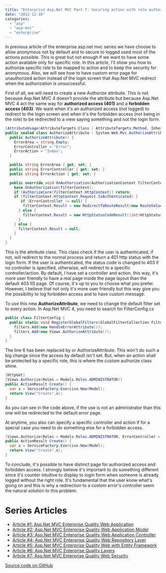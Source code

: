 ```yaml
---
title: "Enterprise Asp.Net MVC Part 7: Securing action with role authorization"
date: "2012-12-10"
categories: 
  - "asp"
  - "asp-mvc"
  - "enterprise"
---
```


In previous article of the enterprise asp.net mvc series we have choose to allow anonymous not by default and to secure to logged used most of the actions possible. This is great but not enough if we want to have some action available only for specific role. In this article, I'll show you how to authorize specific role to be mapped to action and to keep the security for anonymous. Also, we will see how to have custom error page for unauthorized action instead of the login screen that Asp.Net MVC redirect when the authorization is unsuccessful.

First of all, we will need to create a new Authorize attribute. This is not because Asp.Net MVC 4 doesn't provide the attribute but because Asp.Net MVC 4 act the same way for **authorized access (401)** and a **forbidden access (403)**. We want when it's an authorized access (not logged) to redirect to the login screen and when it's the forbidden access (not being in the role) to be redirected to a view saying something and not the login form.


```csharp
[AttributeUsage(AttributeTargets.Class | AttributeTargets.Method, Inherited = true, AllowMultiple = true)] 
public sealed class AuthorizeAttribute : System.Web.Mvc.AuthorizeAttribute { 
  public AuthorizeAttribute() { 
    ErrorArea = string.Empty; 
    ErrorController = "Error"; 
    ErrorAction = "Index"; 
  }

  public string ErrorArea { get; set; } 
  public string ErrorController { get; set; } 
  public string ErrorAction { get; set; }

  public override void OnAuthorization(AuthorizationContext filterContext) { 
    base.OnAuthorization(filterContext); 
    if (AuthorizeCore(filterContext.HttpContext)) return; 
    if (filterContext.HttpContext.Request.IsAuthenticated) {
       if (ErrorController != null) { 
        filterContext.Result = new RedirectToRouteResult(new RouteValueDictionary(new { action =ErrorAction, controller =ErrorController, area = ErrorArea })); 
      } else { 
        filterContext.Result = new HttpStatusCodeResult((int)HttpStatusCode.Forbidden); 
      } 
    } else { 
      filterContext.Result = null; 
    } 
  } 
} 
``` 

This is the attribute class. This class check if the user is authenticated, if not, will redirect to the normal process and return a 401 http status with the login form. If the user is authenticated, the status code is changed to 403 if no controller is specified, otherwise, will redirect to a specific controller/action. By default, I have set a controller and action, this way, it's more user friendly to have a real page inside the page layout than the default 403 IIS page. Of course, it's up to you to choose what you prefer. However, I believe that not only it's more user friendly but this way give you the possibility to log forbidden access and to have custom message.

To use this new **AuthorizeAttribute**, we need to change the default filter set to every action. In Asp.Net MVC 4, you need to search for FilterConfig.cs

```csharp
public class FilterConfig { 
  public static void RegisterGlobalFilters(GlobalFilterCollection filters) { 
    filters.Add(new HandleErrorAttribute()); 
    filters.Add(new Views.AuthorizeAttribute()); 
  } 
} 
```

The line 6 has been replaced by or AuthorizeAttribute. This won't do such a big change since the access by default isn't set. But, when an action shall be protected by a specific role, this is where the custom authorize class shine.

```csharp
[HttpGet] 
[Views.Authorize(Roles = Models.Roles.ADMINISTRATOR)] 
public ActionResult Create() { 
  var x = ServiceFactory.Exercise.New(Model); 
  return View("Create",x); 
} 
``` 

As you can see in the code above, if the use is not an administrator than this one will be redirected to the default error page.

At anytime, you also can specify a specific controller and action if for a special case you need to do something else for a forbidden access. 

```csharp
[Views.Authorize(Roles = Models.Roles.ADMINISTRATOR, ErrorController = "CustomerController", ErrorAction = "LogAndRedirect")] 
public ActionResult Create() { 
  var x = ServiceFactory.Exercise.New(Model); 
  return View("Create",x); 
} 
```

To conclude, it's possible to have distinct page for authorized access and forbidden access. I strongly believe it's important to do something different since it's counter intuitive to display to login form when someone is already logged without the right role. It's fundamental that the user know what's going on and this is why a redirection to a custom error's controller seem the natural solution to this problem.

# Series Articles

- [Article #1: Asp.Net MVC Enterprise Quality Web Application](./enterprise-asp-net-part-1-mvc-the-planification) 
- [Article #2: Asp.Net MVC Enterprise Quality Web Application Model](./enterprise-asp-net-mvc-part-2-building-the-model) 
- [Article #3: Asp.Net MVC Enterprise Quality Web Application Controller](./enterprise-asp-net-mvc-part-3-controller) 
- [Article #4: Asp.Net MVC Enterprise Quality Web Repository Layer](./enterprise-asp-net-mvc-part-4-repository) 
- [Article #5: Asp.Net MVC Enterprise Quality Web with Entity Framework](./enterprise-asp-net-mvc-part-5-database-context-and-impersonate-data) 
- [Article #6: Asp.Net MVC Enterprise Quality Layers](./enterprise-asp-net-mvc-part-6-the-three-layers-of-validation) 
- [Article #7: Asp.Net MVC Enterprise Quality Web Security](./enterprise-asp-net-mvc-part-7-securing-action-with-role-authorization)


[Source code on GitHub](https://github.com/MrDesjardins/GymWorkout)
